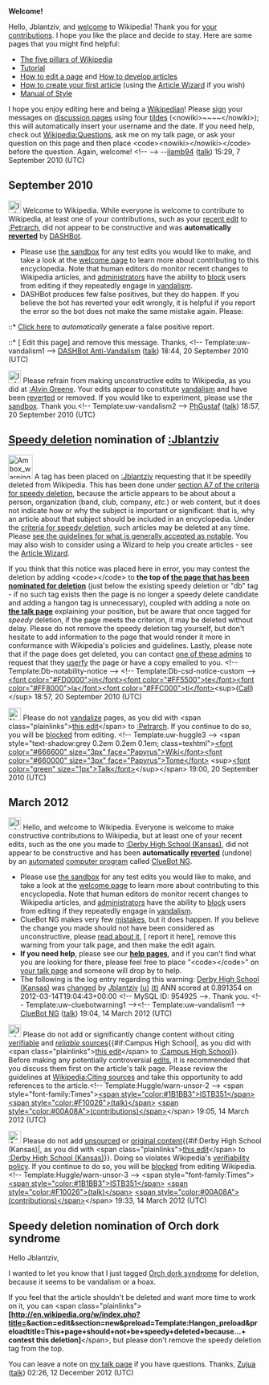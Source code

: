 <article id="28738632" title=User talk:Jblantziv>
	<talkpage id="28738632" title="User talk:Jblantziv">
'''Welcome!'''

Hello, Jblantziv, and [[Wikipedia:Introduction|welcome]] to Wikipedia! Thank you for [[Special:Contributions/Jblantziv|your contributions]]. I hope you like the place and decide to stay. Here are some pages that you might find helpful:
*[[Wikipedia:Five pillars|The five pillars of Wikipedia]]
*[[Wikipedia:Tutorial|Tutorial]]
*[[Wikipedia:How to edit a page|How to edit a page]] and [[Wikipedia:Article development|How to develop articles]]
*[[Wikipedia:Your first article|How to create your first article]] (using the [[Wikipedia:Article wizard|Article Wizard]] if you wish)
*[[Wikipedia:Manual of Style|Manual of Style]]
I hope you enjoy editing here and being a [[Wikipedia:Wikipedians|Wikipedian]]! Please [[Wikipedia:Signatures|sign]] your messages on [[Help:Using talk pages|discussion page]]s using four [[tilde]]s (&lt;nowiki&gt;~~~~&lt;/nowiki&gt;); this will automatically insert your username and the date. If you need help, check out [[Wikipedia:Questions]], ask me on my talk page, or ask your question on this page and then place &lt;code&gt;&lt;nowiki&gt;{{helpme}}&lt;/nowiki&gt;&lt;/code&gt; before the question. Again, welcome! &lt;!-- {{Welcome}} --&gt;
--[[User:Ilamb94|ilamb94]] ([[User talk:Ilamb94|talk]]) 15:29, 7 September 2010 (UTC)

==September 2010==
[[Image:Information.png|25px]] Welcome to Wikipedia. While everyone is welcome to contribute to Wikipedia, at least one of your contributions, such as your [http://en.wikipedia.org/w/index.php?diff=385958354 recent edit] to [[:Petrarch]], did not appear to be constructive and was '''automatically [http://en.wikipedia.org/w/index.php?diff=next&amp;oldid=385958354 reverted]''' by [[User:DASHBot|DASHBot]]. 
* Please use [[Wikipedia:Sandbox|the sandbox]] for any test edits you would like to make, and take a look at the [[Wikipedia:Introduction|welcome page]] to learn more about contributing to this encyclopedia. Note that human editors do monitor recent changes to Wikipedia articles, and [[WP:ADMINS|administrators]] have the ability to [[WP:BLOCK|block]] users from editing if they repeatedly engage in [[WP:vandalism|vandalism]].
* DASHBot produces few false positives, but they do happen. If you believe the bot has reverted your edit wrongly, it is helpful if you report the error so the bot does not make the same mistake again.  Please:
::* [http://toolserver.org/~tim1357/cgi-bin/false_positive.py?diff=385958354 Click here] to  ''automatically'' generate a false positive report.
::* [{{fullurl:{{FULLPAGENAME}}|action=edit}} Edit this page] and remove this message.
Thanks, &lt;!-- Template:uw-vandalism1 --&gt; [[User:DASHBot/Anti-Vandalism|DASHBot Anti-Vandalism]] ([[User talk:DASHBot/Anti-Vandalism|talk]]) 18:44, 20 September 2010 (UTC)

[[File:Information.svg|25px]] Please refrain from making unconstructive edits to Wikipedia, as you did at [[:Alvin Greene]]. Your edits appear to constitute [[Wikipedia:Vandalism|vandalism]] and have been [[Help:Reverting|reverted]] or removed. If you would like to experiment, please use the [[Wikipedia:Sandbox|sandbox]]. Thank you.&lt;!-- Template:uw-vandalism2 --&gt; [[User:PhGustaf|PhGustaf]] ([[User talk:PhGustaf|talk]]) 18:57, 20 September 2010 (UTC)

==[[Wikipedia:Criteria for speedy deletion|Speedy deletion]] nomination of [[:Jblantziv]]==
[[Image:Ambox warning_pn.svg|48px|left]] A tag has been placed on [[:Jblantziv]] requesting that it be speedily deleted from Wikipedia. This has been done under [[WP:CSD#A7|section A7 of the criteria for speedy deletion]], because the article appears to be about about a person, organization (band, club, company, ''etc.'') or web content, but it does not indicate how or why the subject is important or significant: that is, why an article about that subject should be included in an encyclopedia. Under the [[WP:CSD#Articles|criteria for speedy deletion]], such articles may be deleted at any time. Please [[Wikipedia:Notability|see the guidelines for what is generally accepted as notable]]. You may also wish to consider using a Wizard to help you create articles - see the [[Wikipedia:Article wizard2.0|Article Wizard]]. 

If you think that this notice was placed here in error, you may contest the deletion by adding &lt;code&gt;{{tl|hangon}}&lt;/code&gt; to '''the top of [[:Jblantziv|the page that has been nominated for deletion]]''' (just below the existing speedy deletion or &quot;db&quot; tag - if no such tag exists then the page is no longer a speedy delete candidate and adding a hangon tag is unnecessary), coupled with adding a note on '''[[Talk:Jblantziv|the talk page]]''' explaining your position, but be aware that once tagged for ''speedy'' deletion, if the page meets the criterion, it may be deleted without delay. Please do not remove the speedy deletion tag yourself, but don't hesitate to add information to the page that would render it more in conformance with Wikipedia's policies and guidelines. Lastly, please note that if the page does get deleted, you can contact [[:Category:Wikipedia administrators who will provide copies of deleted articles|one of these admins]] to request that they  [[Wikipedia:Userfication#Userfication_of_deleted_content|userfy]] the page or have a copy emailed to you. &lt;!-- Template:Db-notability-notice --&gt; &lt;!-- Template:Db-csd-notice-custom --&gt; [[User:intelati|&lt;font color=&quot;#FD0000&quot;&gt;in&lt;/font&gt;&lt;font color=&quot;#FF5500&quot;&gt;te&lt;/font&gt;&lt;font color=&quot;#FF8000&quot;&gt;la&lt;/font&gt;&lt;font color=&quot;#FFC000&quot;&gt;ti&lt;/font&gt;]]&lt;sup&gt;([[User talk:intelati|Call]])&lt;/sup&gt; 18:57, 20 September 2010 (UTC)

[[Image:Nuvola apps important.svg|25px]] Please do not [[WP:Vandalism|vandalize]] pages, as you did with &lt;span class=&quot;plainlinks&quot;&gt;[http://en.wikipedia.org/wiki/Petrarch?diff=385961408 this edit]&lt;/span&gt; to [[:Petrarch]]. If you continue to do so, you will be [[Wikipedia:Blocking policy|blocked]] from editing. &lt;!-- Template:uw-huggle3 --&gt; &lt;span style=&quot;text-shadow:grey 0.2em 0.2em 0.1em; class=texhtml&quot;&gt;[[User:WikiTome|&lt;font color=&quot;#666600&quot; size=&quot;3px&quot; face=&quot;Papyrus&quot;&gt;Wiki&lt;/font&gt;&lt;font color=&quot;#660000&quot; size=&quot;3px&quot; face=&quot;Papyrus&quot;&gt;Tome&lt;/font&gt;]] &lt;sup&gt;[[User talk:WikiTome|&lt;font color=&quot;green&quot; size=&quot;1px&quot;&gt;Talk&lt;/font&gt;]]&lt;/sup&gt;&lt;/span&gt; 19:00, 20 September 2010 (UTC)

== March 2012 ==
[[Image:Information.svg|left|25px|alt=|link=]] Hello, and welcome to Wikipedia. Everyone is welcome to make constructive contributions to Wikipedia, but at least one of your recent edits, such as the one you made to [[:Derby High School (Kansas)]], did not appear to be constructive and has been '''automatically [[Help:Reverting|reverted]]''' (undone) by an [[automated]] [[computer program]] called [[User:ClueBot NG|ClueBot NG]]. 
* Please use [[Wikipedia:Sandbox|the sandbox]] for any test edits you would like to make, and take a look at the [[Wikipedia:Introduction|welcome page]] to learn more about contributing to this encyclopedia. Note that human editors do monitor recent changes to Wikipedia articles, and [[WP:ADMINS|administrators]] have the ability to [[WP:BLOCK|block]] users from editing if they repeatedly engage in [[WP:vandalism|vandalism]].
* ClueBot NG makes very few [[User:ClueBot NG#Information About False Positives|mistakes]], but it does happen. If you believe the change you made should not have been considered as unconstructive, please [[User:ClueBot NG#Information About False Positives|read about it]], [{{User:ClueBot NG/Warnings/FPReport|954925}} report it here], remove this warning from your talk page, and then make the edit again.
*'''If you need help''', please see our '''[[Help:Contents|help pages]]''', and if you can't find what you are looking for there, please feel free to place &quot;&lt;code&gt;{{tl|helpme}}&lt;/code&gt;&quot; on [[Special:MyTalk|your talk page]] and someone will drop by to help.
* The following is the log entry regarding this warning: [[Derby High School (Kansas)]] was [http://en.wikipedia.org/w/index.php?title=Derby+High+School+%28Kansas%29&amp;diff=481896639&amp;oldid=480703500 changed] by [[Special:Contributions/Jblantziv|Jblantziv]] [[User:Jblantziv|(u)]] [[User talk:Jblantziv|(t)]] ANN scored at 0.891354 on 2012-03-14T19:04:43+00:00 &lt;!-- MySQL ID: 954925 --&gt;. Thank you. &lt;!-- Template:uw-cluebotwarning1 --&gt;&lt;!-- Template:uw-vandalism1 --&gt; [[User:ClueBot NG|ClueBot NG]] ([[User talk:ClueBot NG|talk]]) 19:04, 14 March 2012 (UTC)

[[Image:Information.svg|25px|alt=|link=]] Please do not add or significantly change content without citing [[Wikipedia:Verifiability|verifiable]] and [[Wikipedia:Verifiability|''reliable'' sources]]{{#if:Campus High School|, as you did with &lt;span class=&quot;plainlinks&quot;&gt;[http://en.wikipedia.org/wiki/Campus_High_School?diff=481895603 this edit]&lt;/span&gt; to [[:Campus High School]]}}. Before making any potentially controversial [[Wikipedia:Editing policy|edits]], it is recommended that you discuss them first on the article's talk page. Please review the guidelines at [[Wikipedia:Citing sources]] and take this opportunity to add references to the article.&lt;!-- Template:Huggle/warn-unsor-2 --&gt; &lt;span style=&quot;font-family:Times&quot;&gt;[[User:ISTB351|&lt;span style=&quot;color:#1B1BB3&quot;&gt;ISTB351&lt;/span&gt;]] [[User talk:ISTB351|&lt;span style=&quot;color:#F10026&quot;&gt;(talk)&lt;/span&gt;]] [[Special:Contributions/ISTB351|&lt;span style=&quot;color:#00A08A&quot;&gt;(contributions)&lt;/span&gt;]]&lt;/span&gt;  19:05, 14 March 2012 (UTC)

[[Image:Ambox warning pn.svg|25px|alt=|link=]] Please do not add [[Wikipedia:Citing sources|unsourced]] or [[Wikipedia:No original research|original content]]{{#if:Derby High School (Kansas)|, as you did with &lt;span class=&quot;plainlinks&quot;&gt;[http://en.wikipedia.org/wiki/Derby_High_School_(Kansas)?diff=481899992 this edit]&lt;/span&gt; to [[:Derby High School (Kansas)]]}}. Doing so violates Wikipedia's [[Wikipedia:Verifiability|verifiability policy]]. If you continue to do so, you will be [[Wikipedia:Blocking policy|blocked]] from editing Wikipedia.&lt;!-- Template:Huggle/warn-unsor-3 --&gt; &lt;span style=&quot;font-family:Times&quot;&gt;[[User:ISTB351|&lt;span style=&quot;color:#1B1BB3&quot;&gt;ISTB351&lt;/span&gt;]] [[User talk:ISTB351|&lt;span style=&quot;color:#F10026&quot;&gt;(talk)&lt;/span&gt;]] [[Special:Contributions/ISTB351|&lt;span style=&quot;color:#00A08A&quot;&gt;(contributions)&lt;/span&gt;]]&lt;/span&gt;  19:33, 14 March 2012 (UTC)
== Speedy deletion nomination of Orch dork syndrome ==

Hello Jblantziv,

I wanted to let you know that I just tagged [[Orch dork syndrome]] for deletion, because it seems to be vandalism or a hoax. 

If you feel that the article shouldn't be deleted and want more time to work on it, you can &lt;span class=&quot;plainlinks&quot;&gt;'''[http://en.wikipedia.org/w/index.php?title={{urlencode:Talk:Orch dork syndrome}}&amp;action=edit&amp;section=new&amp;preload=Template:Hangon_preload&amp;preloadtitle=This+page+should+not+be+speedy+deleted+because...+ contest this deletion]'''&lt;/span&gt;, but please don't remove the speedy deletion tag from the top.

You can leave a note on [[User_talk:Zujua|my talk page]] if you have questions. Thanks, [[User:Zujua|Zujua]] ([[User talk:Zujua|talk]]) 02:26, 12 December 2012 (UTC)
	</talkpage>
</article>
